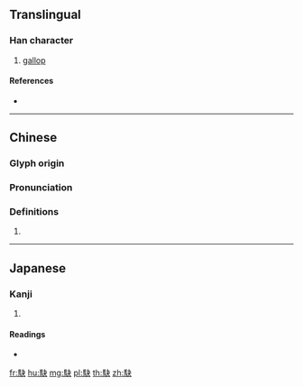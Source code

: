 {{character info/new}}
==Translingual==

===Han character===
{{Han char|rn=187|rad=馬|as=04|sn=14|four=75337|canj=SFDK|ids=⿰馬夬}}

# [[gallop]]

====References====
* {{Han ref|kx=1435.180|dkj=44625|dj=1959.290|hdz=74545.090|uh=99C3|ud=39363|bh=E4D3|bd=58579}}

----

==Chinese==
{{zh-forms|s=𫘝}}

===Glyph origin===
{{Han etym}}

===Pronunciation===
{{zh-pron
|m=kuài,jué
|c=kyut3,faai3
|h=pfs=
|md=
|mn=
|w=
|mc=y
|oc=y
|cat=
}}

===Definitions===
{{zh-hanzi}}

# {{rfdef|lang=zh}}

----

==Japanese==

===Kanji===
{{ja-kanji|grade=|rs=馬04}}

# {{defn|lang=ja|sort=馬04}}

====Readings====
* {{ja-readings|kanon=[[けつ]] (ketsu)|goon=[[けち]] (kechi), [[け]] (ke)|on=[[がい]] (gai)|kun=[[らば]] (raba)}}

[[fr:駃]]
[[hu:駃]]
[[mg:駃]]
[[pl:駃]]
[[th:駃]]
[[zh:駃]]